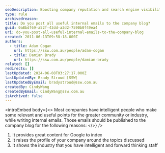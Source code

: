 ```yaml
---
seoDescription: Boosting company reputation and search engine visibility by publishing useful internal emails on the company blog, highlighting intelligent staff insights.
type: rule
archivedreason:
title: Do you post all useful internal emails to the company blog?
guid: 0a8bdf69-a52f-43dd-a3d2-7590b0f49ea4
uri: do-you-post-all-useful-internal-emails-to-the-company-blog
created: 2011-06-13T09:58:18.000Z
authors:
  - title: Adam Cogan
    url: https://ssw.com.au/people/adam-cogan
  - title: Damian Brady
    url: https://ssw.com.au/people/damian-brady
related: []
redirects: []
lastUpdated: 2024-06-08T03:27:17.000Z
lastUpdatedBy: Brady Stroud [SSW]
lastUpdatedByEmail: bradystroud@ssw.com.au
createdBy: CindyWang
createdByEmail: CindyWang@ssw.com.au
isArchived: false
---
```


<introEmbed
  body={<>
Most companies have intelligent people who make some relevant and useful points for the greater community or industry, while writing internal emails. Those emails should be published to the company blog for the following reasons:
  </>}
/>
1. It provides great content for Google to index
2. It raises the profile of your company around the topics discussed
3. It shows the industry that you have intelligent and forward thinking staff
